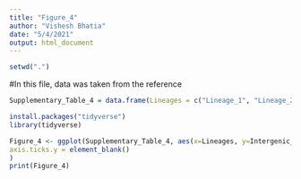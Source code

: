 ```yaml
---
title: "Figure_4"
author: "Vishesh Bhatia"
date: "5/4/2021"
output: html_document
---
```


```r
setwd(".")
```

#In this file, data was taken from the reference 

```r
Supplementary_Table_4 = data.frame(Lineages = c("Lineage_1", "Lineage_2", "Lineage_3", "Lineage_4"),Intergenic_Regions = c(17, 23, 22, 39))
```

```r
install.packages("tidyverse")
library(tidyverse)
```


```r
Figure_4 <- ggplot(Supplementary_Table_4, aes(x=Lineages, y=Intergenic_Regions)) + geom_segment( aes(x=Lineages, xend = Lineages, y = 0, yend = Intergenic_Regions ), size=3, color="goldenrod1") +geom_point(color= "red3", size=4, alpha=0.6) + theme_light() + coord_flip() + theme(panel.grid.major.y = element_blank(), panel.border = element_blank(), 
axis.ticks.y = element_blank()
)
print(Figure_4)
```



